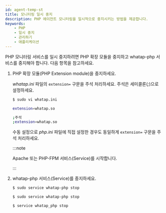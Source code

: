 ```yaml
---
id: agent-temp-st
title: 모니터링 일시 중지
description: PHP 에이전트 모니터링을 일시적으로 중지시키는 방법을 제공합니다.
keywords:
    - PHP
    - 일시 중지
    - 관리하기
    - 애플리케이션
---
```


PHP 모니터링 서비스를 일시 중지하려면 PHP 확장 모듈을 중지하고 whatap-php 서비스를 중지해야 합니다. 다음 항목을 참고하세요.

1. PHP 확장 모듈(PHP Extension module)을 중지하세요. 

    *whatap.ini* 파일의 `extension=` 구문을 주석 처리하세요. 주석은 세미콜론(*;*)으로 설정하세요.
    
    ```bash
    $ sudo vi whatap.ini

    extension=whatap.so

    ;주석
    ;extension=whatap.so
    ```

    수동 설정으로 *php.ini* 파일에 직접 설정한 경우도 동일하게 `extension=` 구문을 주석 처리하세요. 
    
    :::note
    
    Apache 또는 PHP-FPM 서비스(Service)를 시작합니다.

    :::

2. whatap-php 서비스(Service)를 중지하세요.

    <Tabs>
    <TabItem value="rdct" label="Red Hat/CentOS" default>

    ```bash
    $ sudo service whatap-php stop
    ```
    
    </TabItem>
    <TabItem value="dbub" label="Debian/Ubuntu">

    ```bash
    $ sudo service whatap-php stop
    ```
    
    </TabItem>
    <TabItem value="frbsd" label="FreeBSD">

    ```bash
    $ service whatap_php stop
    ```
    
    </TabItem>
    </Tabs>  

